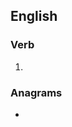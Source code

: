 ==English==

===Verb===
{{head|en|verb form}}

# {{en-past of|oust}}

===Anagrams===
* {{anagrams|en|a=deostu|toused|used to}}